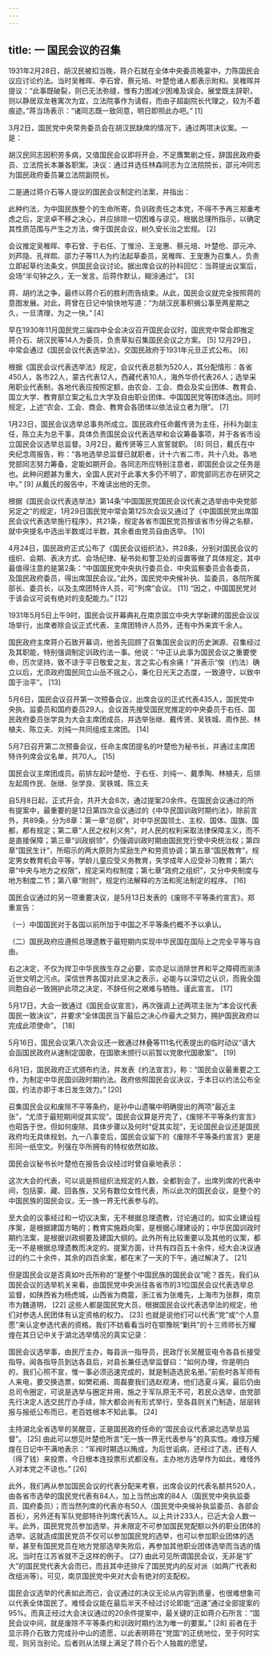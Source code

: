 ```yaml
---
---
---
```

title: 一 国民会议的召集
---





1931年2月28日，胡汉民被扣当晚，蒋介石就在全体中央委员晚宴中，力陈国民会议应讨论约法。当时吴稚晖、李石曾、蔡元培、叶楚伧诸人都表示附和。吴稚晖并提议：“此事既破裂，则已无法弥缝，惟有力图减少困难及误会。展堂既主辞职，则以静居双龙巷寓次为宜，立法院事作为请假，而由子超副院长代理之，较为不着痕迹。”蒋当场表示：“诸同志既一致同意，明日即照此办吧。” [1]

3月2日，国民党中央常务委员会在胡汉民缺席的情况下，通过两项决议案。一是：

胡汉民同志因积劳多病，又值国民会议即将开会，不足膺繁剧之任，辞国民政府委员、立法院长本兼各职案。决议：通过并选任林森同志为立法院院长，邵元冲同志为国民政府委员兼立法院副院长。

二是通过蒋介石等人提议的国民会议制定约法案，并指出：

此种约法，为中国民族整个的生命所寄，负训政责任之本党，不得不予再三郑重考虑之后，定坚卓不移之决心，并应排除一切困难与谬见，根据总理所指示，以确定其性质范围与产生之方法，俾于国民会议，树久安长治之宏规。 [2]

会议推定吴稚晖、李石曾、于右任、丁惟汾、王宠惠、蔡元培、叶楚伧、邵元冲、刘芦隐、孔祥熙、邵力子等11人为约法起草委员，吴稚晖、王宠惠为召集人，负责立即起草约法条文，供国民会议讨论。据出席会议的孙科回忆：当蒋提出议案后，会场“半句钟之久，无一发言。后蒋作默认，糊涂通过”。 [3]

蒋、胡约法之争，最终以蒋介石的胜利而告结束。从此，国民会议就完全按照蒋的意图发展。对此，蒋曾在日记中愉快地写道：“为胡汉民事积搁公事至两星期之久，一旦清理，为之一快。” [4]

早在1930年11月国民党三届四中全会决议召开国民会议时，国民党中常会即推定蒋介石、胡汉民等14人为委员，负责草拟召集国民会议之方案。 [5] 12月29日，中常会通过《国民会议代表选举法》，交国民政府于1931年元旦正式公布。 [6]

根据《国民会议代表选举法》规定，会议代表总额为520人，其分配情形：各省450人，各市22人，蒙古代表12人，西藏代表10人，海外华侨代表26人；选举采用职业代表制，各地代表应按照定额，由农会、工会、商会及实业团体、教育会、国立大学、教育部立案之私立大学及自由职业团体、中国国民党等团体选出。同时规定，上述“农会、工会、商会、教育会各团体以依法设立者为限”。 [7]

1月23日，国民会议选举总事务所成立。国民政府任命戴传贤为主任，孙科为副主任，陈立夫为总干事，具体负责国民会议代表选举和会议筹备事项，并于各省市设立国民会议选举总监督。3月2日，戴传贤等三人宣誓就职。 [8] 同日，戴氏在中央纪念周报告，称：“各地选举总监督已就职者，计十六省二市，共十八处。各地党部同志努力筹备，定能如期开会。各同志所应特别注意者，即国民会议之任务是也。此种问题甚为重大，全国人民对于此事大多仍不明了，即党部同志亦在研究之中。” [9] 从戴氏的报告中，不难读出他的无奈。

根据《国民会议代表选举法》第14条“中国国民党国民会议代表之选举由中央党部另定之”的规定，1月29日国民党中常会第125次会议又通过了《中国国民党出席国民会议代表选举施行程序》，共21条，规定各省市国民党员按该省市分得之名额，就中央提名中选出半数或过半数，其余者由党员自由选举。 [10]

4月24日，国民政府正式公布了《国民会议组织法》，共28条，分别对国民会议的组织、会期、表决方式、会场纪律、秘书处和警卫处的设置等做了具体规定，其中最值得注意的是第2条：“中国国民党中央执行委员会、中央监察委员会各委员，及国民政府委员，得出席国民会议。”此外，国民党中央候补执、监委员，各院所属部长、委员长，以及主席团特许人员，可“列席”会议。 [11] “因之，中国国民党对于该会议可说有绝对的支配能力。” [12]

1931年5月5日上午9时，国民会议开幕典礼在南京国立中央大学新建的国民会议议场举行，出席者除会议正式代表、主席团特许人员外，还有中外来宾千余人。

国民政府主席蒋介石致开幕词，他首先回顾了召集国民会议的历史渊源、召集经过及其职能，特别强调制定训政约法一事。他说：“中正认此事为国民会议之重要使命，历次坚持，致不谅于平日敬爱之友，言之实心有余痛！”并表示“俟（约法）确立以后，尤须政府国民同立山岳不摇之心，秉化日光天之态度，一致遵守，以致中国于治平”。 [13]

5月6日，国民会议召开第一次预备会议，出席会议的正式代表435人，国民党中央执、监委员和国府委员29人。会议首先接受国民党推定的中央委员于右任、国民政府委员张学良为大会主席团成员，并选举张继、戴传贤、吴铁城、周作民、林植夫、陈立夫、刘纯一共同组成主席团。 [14]

5月7日召开第二次预备会议，任命主席团提名的叶楚伧为秘书长，并通过主席团特许列席会议名单，共70人。 [15]



国民会议主席团成员。前排左起叶楚伧、于右任、刘纯一、戴季陶、林植夫，后排左起周作民、张继、张学良、吴铁城、陈立夫

自5月8日起，正式开会，共开大会8次，通过提案20余件。在国民会议通过的所有提案中，最重要的是12日第四次会议通过的《中华民国训政时期约法》，除前言外，共89条，分为8章：第一章“总纲”，对中华民国领土、主权、国体、国旗、国都，都有规定；第二章“人民之权利义务”，对人民的权利采取法律保障主义，而不是直接保障；第三章“训政纲领”，仍强调训政时期由国民党行使中央统治权；第四章“国民生计”，所昭示的两大原则为奖励生产和劳资协调；第五章“国民教育”，规定男女教育机会平等，学龄儿童应受义务教育，失学成年人应受补习教育；第六章“中央与地方之权限”，规定采均权制度；第七章“政府之组织”，又分中央制度与地方制度二节；第八章“附则”，规定约法解释的方法和宪法制定的程序。 [16]

国民会议通过的另一项重要决议，是5月13日发表的《废除不平等条约宣言》，郑重宣告：

（一）中国国民对于各国以前所加于中国之不平等条约概不予以承认。

（二）国民政府应遵照总理遗教于最短期内实现中华民国在国际上之完全平等与自由。

右之决定，不仅为捍卫中华民族生存之必要，实亦足以消除世界和平之障碍而湔涤近世文明之污点。深信世界各国对此坚决之表示，必能与以深切之认识，而我全国同胞自必一致拥护此项之决定，不辞任何之艰难与牺牲。谨此宣言。 [17]

5月17日，大会一致通过《国民会议宣言》，再次强调上述两项主张为“本会议代表国民一致决议”，并要求“全体国民当下最后之决心作最大之努力，拥护国民政府以完成此项使命”。 [18]

5月16日，国民会议第八次会议还一致通过林叠等111名代表提出的临时动议“请大会函国民政府从速制定国歌，在国歌未颁行以前暂以党歌代国歌案”。 [19]

6月1日，国民政府正式颁布约法，并发表《约法宣言》，称：“国民会议最重要之工作，为制定中华民国训政时期约法。政府依照国民会议决议，于本日以约法公布全国，约法亦即于本日发生效力。” [20]

召集国民会议和废除不平等条约，是孙中山遗嘱中明确提出的两项“最近主张”，“尤须于最短期间促其实现”。国民会议算是开完了，《废除不平等条约宣言》也昭告于世。但如何废除、具体步骤以及何时“促其实现”，无论国民会议还是国民政府均无具体规划。九一八事变后，国民会议留下的《废除不平等条约宣言》更是形同一纸空文。列强在华所拥有的特权依然如故。

国民会议秘书长叶楚伧在报告会议经过时曾自豪地表示：

这次大会的代表，可以说是照组织法规定的人数，全都到会了。出席列席的代表中间，包括蒙、藏、回各族，又另有数位女性代表，所以此次的国民会议，是整个的中国民族的国民会议，无一族一界无代表参与的。

至大会的议事经过和一切议决案，无不根据总理遗教，讨论通过的。如实业建设程序案，是根据建国方略的；教育实施趋向案，是根据心理建设的；中华民国训政时期约法案，是根据训政纲要及建国大纲的。此外所有比较重要以及其他的议案，都无一不是根据总理遗教而决定的。提案方面，计共有四百五十余件，经大会决议通过的约二十余件，其余的四百余案，都在末了一天的下午，通过解决了。 [21]

但是国民会议是否真如叶氏所称的“是整个中国民族的国民会议”呢？首先，我们从国民会议的选举机关来看，由国民党中央派往各省市的31位国民会议代表选举总监督，如陕西省为杨虎城，山西省为商震，浙江省为张难先，上海市为张群，南京市为魏道明， [22] 这些人都是国民党大员，根据国民会议代表选举法的规定，他们对参选人民团体有认定资格的权力。 [23] 也就是说他们可以代表“党”或“个人意愿”来认定参选代表的资格。我们不妨看看当时在鄂豫皖“剿共”的十三师师长万耀煌在其日记中关于湖北选举情况的真实记录：

国民会议选举事，由民厅主办，每县派一指导员，民政厅长吴醒亚电令各县长接受指导。闻各指导员到达各县后，对县长兼任选举监督曰：“如何办理，你是明白的，我们心照不宣，惟一事必须迅速完成的，就是制造选民名册。”前些时各军师有人来电，要交换选票，如樊崧甫、周磊要我们选赵观涛，他们选夏斗寅。最后仍由总司令圈定，可说是选举与圈定并用，施之于军队原无不可，若民众选举，由党部先行决定人选交民厅办手续，除大都会尚有形式举行，至各县则关门制造，层层转报与报纸公布而已，老百姓根本不知此事。 [24]

主持湖北全省选举的吴醒亚，正是国民政府任命的“国民会议代表湖北选举总监督”。 [25] 由此可以想见叶楚伧所言“无一族一界无代表参与”的真实性。难怪万耀煌在日记中不满地表示：“军阀时期选以贿成，为后世诟病，还经过了选，还有人（得了钱）来投票，今日根本连投票形式都没有。主办地方选举作为如此，难怪外人对本党之不谅也。” [26]

此外，我们再从参加国民会议的代表分配来考察，出席会议的代表名额共520人，由各省市选举的国民党代表有84人，加上当然出席的84人（国民党中央执监委员、国府委员）；而当然列席的代表亦有50人（国民党中央候补执监委员、各部会首长），另外还有军队党部特许列席代表15人。以上共计233人，已近大会人数一半。此外，国民党党员参加选举，并未限定不可参加国民党配额以外的职业团体的选举。这就造成国民党员不仅可以参加国民党的选举，也可以参加职业团体的选举，甚至有国民党员在地方党部选举失败后，再参加其他职业团体选举而当选的情况。当时在江苏省就不乏这样的例子。 [27] 由此可见所谓国民会议，无非是“扩大”的国民党代表大会而已，而且其中还排斥了国民党内的反对派（如两广代表和改组派等）。可见，南京国民党中央对大会有绝对的支配权。

国民会议选举的代表如此而已，会议通过的决议无论从内容到质量，也很难想象可以代表全体国民了。难怪会议能在最后半天不经过讨论即能“迅速”通过全部提案的95%。而真正经过大会决议通过的20余件提案中，最关键的正如蒋介石所言：“国民会议中间，就是废除不平等条约和训政时期约法为唯一的要案。” [28] 前者在于显示蒋介石致力完成孙中山的遗愿，以此表明蒋在“党国”的正统地位，至于何时实现，则另当别论。后者则从法理上满足了蒋介石个人独裁的愿望。